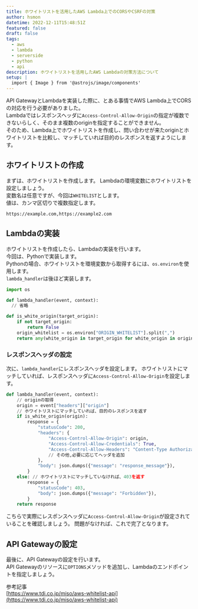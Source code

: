 ```yaml
---
title: ホワイトリストを活用したAWS Lambda上でのCORSやCSRFの対策
author: hsmon
datetime: 2022-12-11T15:48:51Z
featured: false
draft: false
tags:
  - aws
  - lambda
  - serverside
  - python
  - api
description: ホワイトリストを活用したAWS Lambdaの対策方法について
setup: |
  import { Image } from '@astrojs/image/components'
---
```


API GatewayとLambdaを実装した際に、とある事情でAWS Lambda上でCORSの対応を行う必要がありました。  
Lambdaではレスポンスヘッダに`Access-Control-Allow-Origin`の指定が複数できないらしく、そのまま複数のoriginを指定することができません。  
そのため、Lambda上でホワイトリストを作成し、問い合わせが来たoriginとホワイトリストを比較し、マッチしていれば目的のレスポンスを返すようにします。

## ホワイトリストの作成

まずは、ホワイトリストを作成します。
Lambdaの環境変数にホワイトリストを設定しましょう。  
変数名は任意ですが、今回は`WHITELIST`とします。  
値は、カンマ区切りで複数指定します。

```text
https://example.com,https://example2.com
```

## Lambdaの実装

ホワイトリストを作成したら、Lambdaの実装を行います。  
今回は、Pythonで実装します。  
Pythonの場合、ホワイトリストを環境変数から取得するには、`os.environ`を使用します。  
`lambda_handler`は後ほど実装します。

```python
import os

def lambda_handler(event, context):
  // 省略

def is_white_origin(target_origin):
    if not target_origin:
        return False
    origin_whitelist = os.environ["ORIGIN_WHITELIST"].split(",")
    return any(white_origin in target_origin for white_origin in origin_whitelist)
```

### レスポンスヘッダの設定

次に、`lambda_handler`にレスポンスヘッダを設定します。
ホワイトリストにマッチしていれば、レスポンスヘッダに`Access-Control-Allow-Origin`を設定します。

```python
def lambda_handler(event, context):
    // originの取得
    origin = event["headers"]["origin"]
    // ホワイトリストにマッチしていれば、目的のレスポンスを返す
    if is_white_origin(origin):
        response = {
            "statusCode": 200,
            "headers": {
                "Access-Control-Allow-Origin": origin,
                "Access-Control-Allow-Credentials": True,
                "Access-Control-Allow-Headers": "Content-Type Authorization Origin X-Requested-With",
                // その他,必要に応じてヘッダを追加
            },
            "body": json.dumps({"message": "response_message"}),
        }
    else: // ホワイトリストにマッチしていなければ、403を返す
        response = {
            "statusCode": 403,
            "body": json.dumps({"message": "Forbidden"}),
        }
    return response
```

こちらで実際にレスポンスヘッダに`Access-Control-Allow-Origin`が設定されていることを確認しましょう。
問題がなければ、これで完了となります。

## API Gatewayの設定

最後に、API Gatewayの設定を行います。  
API Gatewayのリソースに`OPTIONS`メソッドを追加し、Lambdaのエンドポイントを指定しましょう。

参考記事  
[https://www.tdi.co.jp/miso/aws-whitelist-api](https://www.tdi.co.jp/miso/aws-whitelist-api)
